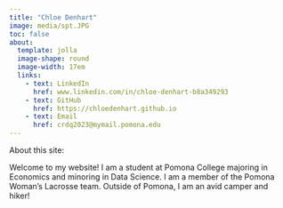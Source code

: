 ```yaml
---
title: "Chloe Denhart"
image: media/spt.JPG
toc: false
about: 
  template: jolla
  image-shape: round
  image-width: 17em
  links:
    - text: LinkedIn
      href: www.linkedin.com/in/chloe-denhart-b8a349293 
    - text: GitHub
      href: https://chloedenhart.github.io
    - text: Email
      href: crdq2023@mymail.pomona.edu
---
```


About this site:

Welcome to my website! I am a student at Pomona College majoring in Economics and minoring in Data Science. I am a member of the Pomona Woman's Lacrosse team. Outside of Pomona, I am an avid camper and hiker!
